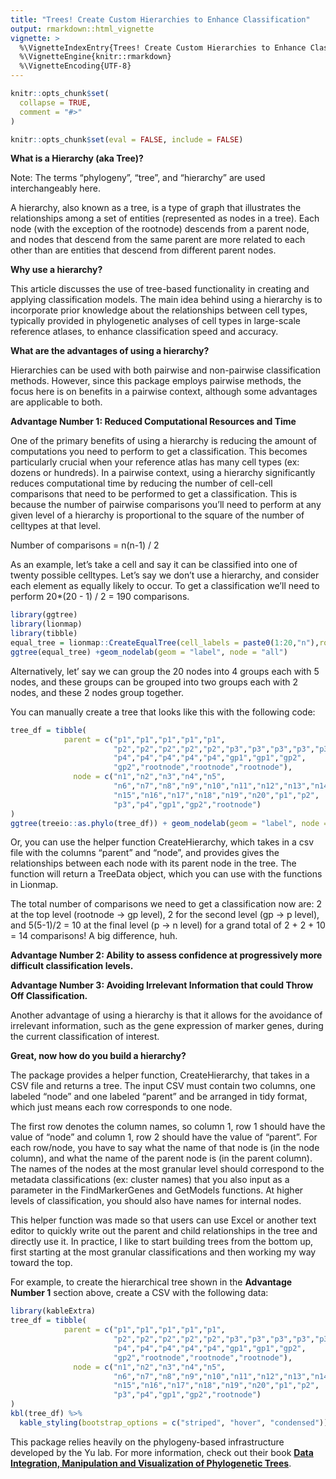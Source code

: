 ```yaml
---
title: "Trees! Create Custom Hierarchies to Enhance Classification"
output: rmarkdown::html_vignette
vignette: >
  %\VignetteIndexEntry{Trees! Create Custom Hierarchies to Enhance Classification}
  %\VignetteEngine{knitr::rmarkdown}
  %\VignetteEncoding{UTF-8}
---
```


```r
knitr::opts_chunk$set(
  collapse = TRUE,
  comment = "#>"
)
```

```r
knitr::opts_chunk$set(eval = FALSE, include = FALSE)
```

**What is a Hierarchy (aka Tree)?**

Note: The terms "phylogeny", "tree", and "hierarchy" are used interchangeably here.

A hierarchy, also known as a tree, is a type of graph that illustrates the relationships among a set of entities (represented as nodes in a tree). Each node (with the exception of the rootnode) descends from a parent node, and nodes that descend from the same parent are more related to each other than are entities that descend from different parent nodes.

**Why use a hierarchy?**

This article discusses the use of tree-based functionality in creating and applying classification models. The main idea behind using a hierarchy is to incorporate prior knowledge about the relationships between cell types, typically provided in phylogenetic analyses of cell types in large-scale reference atlases, to enhance classification speed and accuracy.

**What are the advantages of using a hierarchy?**

Hierarchies can be used with both pairwise and non-pairwise classification methods. However, since this package employs pairwise methods, the focus here is on benefits in a pairwise context, although some advantages are applicable to both.

**Advantage Number 1: Reduced Computational Resources and Time**

One of the primary benefits of using a hierarchy is reducing the amount of computations you need to perform to get a classification. This becomes particularly crucial when your reference atlas has many cell types (ex: dozens or hundreds). In a pairwise context, using a hierarchy significantly reduces computational time by reducing the number of cell-cell comparisons that need to be performed to get a classification. This is because the number of pairwise comparisons you'll need to perform at any given level of a hierarchy is proportional to the square of the number of celltypes at that level.

Number of comparisons = n(n-1) / 2

As an example, let's take a cell and say it can be classified into one of twenty possible celltypes. Let's say we don't use a hierarchy, and consider each element as equally likely to occur. To get a classification we'll need to perform 20\*(20 - 1) / 2 = 190 comparisons.

```r
library(ggtree)
library(lionmap)
library(tibble)
equal_tree = lionmap::CreateEqualTree(cell_labels = paste0(1:20,"n"),rootnode_name = "Root")
ggtree(equal_tree) +geom_nodelab(geom = "label", node = "all") 

```

Alternatively, let' say we can group the 20 nodes into 4 groups each with 5 nodes, and these groups can be grouped into two groups each with 2 nodes, and these 2 nodes group together.

You can manually create a tree that looks like this with the following code:

```r
tree_df = tibble(
            parent = c("p1","p1","p1","p1","p1",
                       "p2","p2","p2","p2","p2","p3","p3","p3","p3","p3",
                       "p4","p4","p4","p4","p4","gp1","gp1","gp2",
                       "gp2","rootnode","rootnode","rootnode"),
              node = c("n1","n2","n3","n4","n5",
                       "n6","n7","n8","n9","n10","n11","n12","n13","n14",
                       "n15","n16","n17","n18","n19","n20","p1","p2",
                       "p3","p4","gp1","gp2","rootnode")
)
ggtree(treeio::as.phylo(tree_df)) + geom_nodelab(geom = "label", node = "all") 
```

Or, you can use the helper function CreateHierarchy, which takes in a csv file with the columns "parent" and "node", and provides gives the relationships between each node with its parent node in the tree. The function will return a TreeData object, which you can use with the functions in Lionmap.

The total number of comparisons we need to get a classification now are: 2 at the top level (rootnode -\> gp level), 2 for the second level (gp -\> p level), and 5(5-1)/2 = 10 at the final level (p -\> n level) for a grand total of 2 + 2 + 10 = 14 comparisons! A big difference, huh.

**Advantage Number 2: Ability to assess confidence at progressively more difficult classification levels.**

**Advantage Number 3: Avoiding Irrelevant Information that could Throw Off Classification.**

Another advantage of using a hierarchy is that it allows for the avoidance of irrelevant information, such as the gene expression of marker genes, during the current classification of interest.

**Great, now how do you build a hierarchy?**

The package provides a helper function, CreateHierarchy, that takes in a CSV file and returns a tree. The input CSV must contain two columns, one labeled "node" and one labeled "parent" and be arranged in tidy format, which just means each row corresponds to one node.

The first row denotes the column names, so column 1, row 1 should have the value of "node" and column 1, row 2 should have the value of "parent". For each row/node, you have to say what the name of that node is (in the node column), and what the name of the parent node is (in the parent column). The names of the nodes at the most granular level should correspond to the metadata classifications (ex: cluster names) that you also input as a parameter in the FindMarkerGenes and GetModels functions. At higher levels of classification, you should also have names for internal nodes.

This helper function was made so that users can use Excel or another text editor to quickly write out the parent and child relationships in the tree and directly use it. In practice, I like to start building trees from the bottom up, first starting at the most granular classifications and then working my way toward the top.

For example, to create the hierarchical tree shown in the **Advantage Number 1** section above, create a CSV with the following data:

```r
library(kableExtra)
tree_df = tibble(
            parent = c("p1","p1","p1","p1","p1",
                       "p2","p2","p2","p2","p2","p3","p3","p3","p3","p3",
                       "p4","p4","p4","p4","p4","gp1","gp1","gp2",
                       "gp2","rootnode","rootnode","rootnode"),
              node = c("n1","n2","n3","n4","n5",
                       "n6","n7","n8","n9","n10","n11","n12","n13","n14",
                       "n15","n16","n17","n18","n19","n20","p1","p2",
                       "p3","p4","gp1","gp2","rootnode")
)
kbl(tree_df) %>%
  kable_styling(bootstrap_options = c("striped", "hover", "condensed"))

```

This package relies heavily on the phylogeny-based infrastructure developed by the Yu lab. For more information, check out their book [**Data Integration, Manipulation and Visualization of Phylogenetic Trees**](https://yulab-smu.top/treedata-book/index.html).
